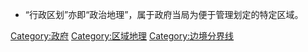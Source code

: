 {{Catnav|頁面分類|地理}}
{{Catnav|頁面分類|人类社会|政治}}
* “行政区划”亦即“政治地理”，属于政府当局为便于管理划定的特定区域。

{{Commonscat|Country subdivisions}}
{{Catmore}}

[[Category:政府|Category:政府]]
[[Category:区域地理|Category:区域地理]]
[[Category:边境分界线|Category:边境分界线]]